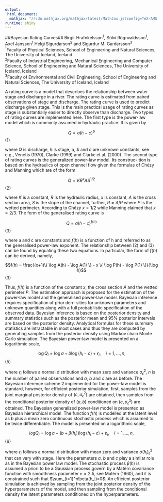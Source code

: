 ```yaml
---
output: 
 html_document:
  mathjax: "//cdn.mathjax.org/mathjax/latest/MathJax.js?config=TeX-AMS-MML_HTMLorMML"
runtime: shiny
---
```

##Bayesian Rating Curves##
Birgir Hrafnkelsson$^{1}$, Sölvi Rögnvaldsson$^{1}$, Axel Jansson$^{1}$ Helgi Sigurdarson$^{2}$ and Sigurdur M. Gardarsson$^{3}$   
$^1$Faculty of Physical Sciences, School of Engineering and Natural Sciences, The University of Iceland, Iceland   
$^2$Faculty of Industrial Engineering, Mechanical Engineering and Computer Science, School of Engineering and Natural Sciences, The University of Iceland, Iceland   
$^3$Faculty of Environmental and Civil Engineering, School of Engineering and Natural Sciences, The University of Iceland, Iceland 

   
A rating curve is a model that describes the relationship between water stage and discharge in a river. The rating curve is estimated from paired observations of stage and discharge. The rating curve is used to predict discharge given stage. This is the main practical usage of rating curves as stage is substantially easier to directly observe than discharge. Two types of rating curves are implemented here. The first type is the power-law model which is commonly assumed in hydraulic practice. It is given by

$$Q = a(h − c)^b$$ (1)

where $Q$ is discharge, $h$ is stage, $a$, $b$ and $c$ are unknown constants, see e.g., Venetis (1970), Clarke (1999) and Clarke et al. (2000).
The second type of rating curves is the generalized power-law model. Its construc- tion is based on the hydraulics of open channel flow given the formulas of Chézy and Manning which are of the form

$$Q = KR^{x}AS^{1/2}$$ (2)

where $K$ is a constant, $R$ is the hydraulic radius, $x$ is constant, $A$ is the cross section area, $S$ is the slope of the channel, further, $R = A/P$ where $P$ is the wetted perimeter. According to Chézy $x = 1/2$ while Manning claimed that $x = 2/3$. The form of the generalised rating curve is

$$Q = a(h − c)^{f(h)}$$ (3)

where a and c are constants and $f(h)$ is a function of h and referred to as the generalised power-law exponent. The relationship between (2) and (3) can be found by equating these two equations. In particular, the form of $f(h)$ can be derived, namely,

$$f(h) = \frac{(x+1)\{ \log A(h) - \log A(1) \}  - x \{ \log P(h) - \log P(1)  \}}{\log h}$$ (3)

Thus, $f(h)$ is a function of the constant $x$, the cross section $A$ and the wetted perimeter $P$.
The estimation approach is proposed for the estimation of the power-law model and the generalised power-law model. Bayesian inference requires specification of prior den- sities for unknown parameters and unknown quantities along with a full probabilistic specification of the observed data. Bayesian inference is based on the posterior density and summary statistics such as the posterior mean and 95% posterior intervals are based on the posterior density. Analytical formulas for these summary statistics are intractable in most cases and thus they are computed by generating samples from the posterior density using Markov chain Monte Carlo simulation. The Bayesian power-law model is presented on a logarithmic scale,

$$\log Q_i = \log a + b \log(h_i -c) + \epsilon_i, \quad i = 1,...,n,$$ (5)


where $\epsilon_i$ follows a normal distribution with mean zero and variance $\sigma_{\epsilon}^2$, $n$ is the number of paired observations and $a$, $b$ and $c$ are as before. The Bayesian inference scheme 2 implemented for the power-law model is standard, however, for efficient posterior simulation, first, samples from the joint marginal posterior density of $(c, \sigma_{\epsilon}^2)$ are obtained, then samples from the conditional posterior density of $(a, b)$ conditioned on $(c, \sigma_{\epsilon}^2)$ are obtained.
The Bayesian generalized power-law model is presented as Bayesian hierarchical model. The function $f(h)$ is modelled at the latent level as b plus a mean zero continuous stochastic process which is assumed to be twice differentiable. The model is presented on a logarithmic scale,

$$log Q_i = \log a + (b + \beta(h_i)) \log(h_i -c) + \varepsilon_i, \quad i = 1,...,n,$$ (6)

where $\epsilon_i$ follows a normal distribution with mean zero and variance $\sigma(h_i)_{\epsilon}^2$ that can vary with stage. Here the parameters $a$, $b$ and $c$ play a similar role as in the Bayesian power law model. The stochastic process $\beta(h)$ is assumed a priori to be a Gaussian process govern by a Matérn covariance function with smoothness parameter $\nu = 2.5$, see Matérn (1960), and it is constrained such that $\sum_{i=1}^n\beta(h_i)=0$. An efficient posterior simulation is achieved by sampling from the joint posterior density of the hyperparameters of the model, and then sampling from the conditional density the latent parameters conditioned on the hyperparameters.